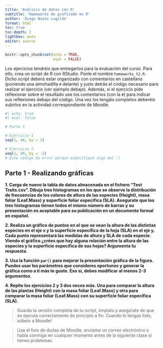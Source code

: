 ---
title: 'Análisis de datos con R'
subtitle: 'Homeworks de graficado en R'
author: 'Diego Nieto Lugilde'
format: html
toc: true
toc-depth: 2
lightbox: auto
editor: source
---

```{r setup, include=FALSE}
knitr::opts_chunk$set(echo = TRUE,
                      eval = FALSE)
```

::: {.callout-note collapse=false}
Los ejercicios tendréis que entregarlos para la evaluación del curso. Para ello, crea un script de R con RStudio. Ponle el nombre `homeworks_t2.R`. Dicho script deberá estar organizado con comentarios en castellano (poniendo una almohadilla `#` delante) y justo detrás el código necesario para realizar el ejercicio (ver ejemplo debajo). Además, si el ejercicio pide reflexionar sobre el resultado use los comentarios (con la `#`) para indicar sus reflexiones debajo del código. Una vez los tengáis completos deberéis subirlos en la actividad correspondiente de Moodle.

```{r}
#| echo: true
#| eval: false

# Parte 1

# Ejercicio 1
seq(1, 40, by = 2)

# Ejercicio 2
seq(1, 40, by = -2)
# Este código da error porque especifiqué algo mal :)

```
:::


## Parte 1 - Realizando gráficas

**1. Carga de nuevo la tabla de datos almacenada en el fichero "Test Traits.csv". Dibuja tres histogramas en los que se observe la distribución de frecuencias de los valores de altura de las especies (Height), masa foliar (Leaf.Mass) y superficie foliar específica (SLA). Asegurate que los tres histogramas tienen todos el mismo número de barras y su presentación es aceptable para su publicación en un documento formal en español.**

**2. Realiza un gráfico de puntos en el que se vean la altura de las distintas especies en el eje x y la superficie específica de la hoja (SLA) en el eje y. Cada punto representará las medidas de altura y SLA de cada especie. Viendo el gráfico ¿crées que hay alguna relación entre la altura de las especies y la superficie específica de sus hojas? Argumenta tu respuesta.**

**3. Usa la función `par()` para mejorar la presentación gráfica de la figura. Puedes usar los parámetros que consideres oportunos y generar la gráfica como a ti más te guste. Eso si, debes modificar al menos 2-3 argumentos.**

**4. Repite los ejercicios 2 y 3 dos veces más. Una para comparar la altura de las plantas (Height) con la masa foliar (Leaf.Mass) y otra para comparar la masa foliar (Leaf.Mass) con su superficie foliar específica (SLA).**




> Guarda la versión completa de tu script, limpialo y asegúrate de que se ejecuta correctamente de principio a fin. Cuando lo tengas listo, súbelo a Moodle!

> Usa el foro de dudas de Moodle, envíame un correo electrónico o habla conmigo en cualquier momento antes de la siguiente clase si tienes problemas.